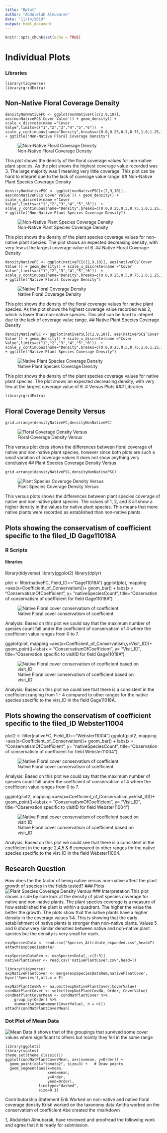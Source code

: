 ---
title: "Rplot"
author: "Abdulelah Almubarak"
date: "11/14/2019"
output: html_document
---

```{r setup, include=FALSE}
knitr::opts_chunk$set(echo = TRUE)
```

# Individual Plots
### Libraries
```
library(tidyverse)
library(gridExtra)
```
## Non-Native Floral Coverage Density
```
densityNonNativeFC <- ggplot(nonNativeFC[c(2,9,10)], aes(nonNativeFC$`Cover Value`)) + geom_density() + scale_x_discrete(name ="Cover Value",limits=c("1","2","3","4","5","6"))  + scale_y_continuous(name="Density",breaks=c(0.0,0.25,0.5,0.75,1.0,1.25,1.5,1.75,2.0)) + ggtitle("Non-Native Floral Coverage Density")
```
![Non-Native Floral Coverage Density](NonNativeFloralCoverageDensity.png)

This plot shows the density of the floral coverage values for non-native plant species. As the plot shows the highest coverage value recorded was 3. The large majority was 1 meaning very little coverage. This plot can be hard to intepret due to the lack of coverage value range.
## Non-Native Plant Species Coverage Density
```
densityNonNativePSC <- ggplot(nonNativePSC[c(2,9,10)], aes(nonNativePSC$`Cover Value`)) + geom_density() + scale_x_discrete(name ="Cover Value",limits=c("1","2","3","4","5","6"))  + scale_y_continuous(name="Density",breaks=c(0.0,0.25,0.5,0.75,1.0,1.25,1.5,1.75,2.0)) + ggtitle("Non-Native Plant Species Coverage Density")
```
![Non-Native Plant Species Coverage Density](NonNativePlantSpeciesCoverageDensity.png)

This plot shows the density of the plant species coverage values for non-native plant species. The plot shows an expected decreasing density, with very few at the largest coverage value of 6.
## Native Floral Coverage Density
```
densityNativeFC <- ggplot(nativeFC[c(2,9,10)], aes(nativeFC$`Cover Value`)) + geom_density() + scale_x_discrete(name ="Cover Value",limits=c("1","2","3","4","5","6"))  + scale_y_continuous(name="Density",breaks=c(0.0,0.25,0.5,0.75,1.0,1.25,1.5,1.75,2.0)) + ggtitle("Native Floral Coverage Density")
```
![Native Floral Coverage Density](NativeFloralCoverageDensity.png)

This plot shows the density of the floral coverage values for native plant species. As the plot shows the highest coverage value recorded was 2, which is lower than non-native species. This plot can be hard to intepret due to the lack of coverage value range.
## Native Plant Species Coverage Density
```
densityNativePSC <- ggplot(nativePSC[c(2,9,10)], aes(nativePSC$`Cover Value`)) + geom_density() + scale_x_discrete(name ="Cover Value",limits=c("1","2","3","4","5","6"))  + scale_y_continuous(name="Density",breaks=c(0.0,0.25,0.5,0.75,1.0,1.25,1.5,1.75,2.0)) + ggtitle("Native Plant Species Coverage Density")
```
![Native Plant Species Coverage Density](NativePlantSpeciesCoverageDensity.png)

This plot shows the density of the plant species coverage values for native plant species. The plot shows an expected decreasing density, with very few at the largest coverage value of 6.
# Versus Plots
### Libraries
```
library(gridExtra)
```
## Floral Coverage Density Versus
```
grid.arrange(densityNativeFC,densityNonNativeFC)
```
![Floral Coverage Density Versus](FloralCoverageDensityVersus.png)

This versus plot does shows the differences between floral coverage of native and non-native plant species, however since both plots are such a small variation of coverage values it does not show anything very conclusive
## Plant Species Coverage Density Versus
```
grid.arrange(densityNativePSC,densityNonNativePSC)
```
![Plant Species Coverage Density Versus](PlantSpeciesCoverageDensityVersus.png)

This versus plots shows the differences between plant species coverage of native and non-native plant species. The values of 1, 2, and 3 all show a higher density in the values for native plant species. This means that more native plants were recorded as established than non-native plants.

## Plots showing the conservatism of coefficient specific to the filed_ID Gage11018A


### R Scripts

#### libraries
library(tidyverse)
library(ggplot2)
library(dplyr)


plot <- filter(nativeFC, Field_ID=="Gage11018A")
ggplot(plot, mapping =aes(x=Coefficient_of_Conservatism))+ geom_bar() + labs(x = "ConservatismOfCoefficient", y= "nativeSpeciesCount", title="Observation of conservatism of coefficient for field Gage11018A")

![Native Floral cover conservatism of coefficient](rplot_1.png)

Analysis:
Based on this plot we could say that the maximum number of species count fall under the coefficient of conservatism of 4 where the coefficient value ranges from 0 to 7.

ggplot(plot, mapping =aes(x=Coefficient_of_Conservatism,y=Visit_ID))+ geom_point()+labs(x = "ConservatismOfCoefficient", y= "Visit_ID", title="Observation specific to visitID for field Gage11018A")

![Native Floral cover conservatism of coefficient based on visit_ID](rplot_2.png)

Analysis:
Based on this plot we could see that there is a consistent in the coefficient ranging from 1 - 4 compared to other ranges for the native species specific to the vist_ID in the field Gage11018A.

## Plots showing the conservatism of coefficient specific to the filed_ID Webster11004

plot2 <- filter(nativeFC, Field_ID=="Webster11004")
ggplot(plot2, mapping =aes(x=Coefficient_of_Conservatism))+ geom_bar() + labs(x = "ConservatismOfCoefficient", y= "nativeSpeciesCount", title="Observation of conservatism of coefficient for field Webster11004")

![Native Floral cover conservatism of coefficient](rplot_3.png)

Analysis:
Based on this plot we could say that the maximum number of species count fall under the coefficient of conservatism of 4 where the coefficient value ranges from 0 to 7.

ggplot(plot2, mapping =aes(x=Coefficient_of_Conservatism,y=Visit_ID))+ geom_point()+labs(x = "ConservatismOfCoefficient", y= "Visit_ID", title="Observation specific to visitID for field Webster11004")

![Native Floral cover conservatism of coefficient based on visit_ID](rplot_4.png)

Analysis:
Based on this plot we could see that there is a consistent in the coefficient in the range 2,4,5 & 6 compared to other ranges for the native species specific to the vist_ID in the field Webster11004.


## Research Question
How does the the factor of being native versus non-native affect the plant growth of species in the fields tested?
### Plots
![Plant Species Coverage Density Versus](PlantSpeciesCoverageDensityVersus.png)
### Interpretation
This plot shows a side by side look at the density of plant species coverage for native and non-native plants. The plant species coverage is a measure of how established the plant is within a quadrant. The higher the value the better the growth. The plots show that the native plants have a higher density in the coverage values 1:4. This is showing that the early establishment of native plants is stronger than non-native plants. Values 5 and 6 show very similar densities between native and non-native plant species but the density is very small for each.

```
expSpeciesData <- read.csv('Species_Attribute_expanded.csv',head=T)
attach(expSpeciesData)
```

```
expSpeciesDataRem <- expSpeciesData[,-c(2:3)]
nativePlantCover <- read.csv('nativePlantCover.csv',head=T)
```

```
library(tidyverse)
expNativePlantCover <- merge(expSpeciesDataRem,nativePlantCover, by=c('Species'),all.x = F)
```
``` 
expNatPlantCovNA <- na.omit(expNativePlantCover,CoverValue)
condNatPlantCover <- select(expNatPlantCovNA, Order, CoverValue)
condNatPlantCoverMean <- condNatPlantCover %>%
    group_by(Order) %>%
    summarise(mean=mean(CoverValue), n = n())
attach(condNatPlantCoverMean)   
```
 
###  Dot Plot of Mean Data
![ Mean Data ](Dot_Plot.png)
It shows that of the groupings that survived some cover values where significant to others but mostly they fell in the same range

```
library(ggplot2)
library(scales)
theme_set(theme_classic())
ggplot(condNatPlantCoverMean, aes(x=mean, y=Order)) + 
  geom_point(col="tomato2", size=3) +   # Draw points
  geom_segment(aes(x=mean, 
                   xend=mean, 
                   y=Order, 
                   yend=Order), 
               linetype="dashed", 
               size=0.1) 
```


Contributorship Statement
Erik Worked on non-native and native floral coverage density
Kristi worked on the taxonomy data 
Anitha worked on the conservatism of coefficient
Abe created the rmarkdown 

1, Abdulelah Almubarak, have reviewed and proofread the following work and agree that it is ready for submission.
